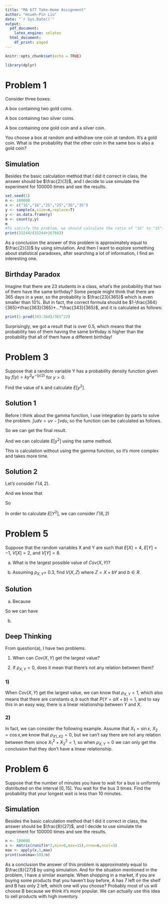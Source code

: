 ```yaml
---
title: "MA 677 Take-Home Assignment"
author: "Hsueh-Pin Liu"
date: "`r Sys.Date()`"
output:
  pdf_document:
    latex_engine: xelatex
  html_document:
    df_print: paged
---
```


```r
knitr::opts_chunk$set(echo = TRUE)
```

```r
library(dplyr)
```

# Problem 1

Consider three boxes:

A box containing two gold coins.

A box containing two silver coins.

A box containing one gold coin and a silver coin.

You choose a box at random and withdraw one coin at random. It's a gold coin. What is the probability that the other coin in the same box is also a gold coin?

## Simulation

Besides the basic calculation method that I did it correct in class, the answer should be $\frac{2}{3}$, and I decide to use simulate the experiment for 100000 times and see the results.

```r
set.seed(1)
n <- 100000
x <- c("1G","1G","2S","2S","3G","3S")
y <- sample(x,size=n,replace=T)
y <- as.data.frame(y)
m <- count(y,y)
m
#To satisfy the problem, we should calculate the ratio of "1G" to "1G"+"3G".
print(33244/(33244+16766))
```

As a conclusion the answer of this problem is approximately equal to $\frac{2}{3}$ by using simulation. And then I want to explore something about statistical paradoxes, after searching a lot of information, I find an interesting one.

## Birthday Paradox

Imagine that there are 23 students in a class, what's the probability that two of them have the same birthday? Some people might think that there are 365 days in a year, so the probability is $\frac{23}{365}$ which is even smaller than 10%. But in fact, the correct formula should be $1-\frac{364}{365}*\frac{363}{365}*...*\frac{343}{365}$, and it is calculated as follows:

```r
print(1-prod(343:364)/365^22)
```

Surprisingly, we got a result that is over 0.5, which means that the probability two of them having the same birthday is higher than the probability that all of them have a different birthday!

# Problem 3

Suppose that a random variable Y has a probability density function given by $f(y)=ky^3e^{-(y/2)}$ for $y>0$.

Find the value of k and calculate $E[y^2]$.

## Solution 1

Before I think about the gamma function, I use integration by parts to solve the problem. $\int u dv=uv-\int vdu$, so the function can be calculated as follows.

```{=tex}
\begin{center}

$\int_{0}^{\infty}f(y)dy=\int_{0}^{\infty}ky^3e^{-\frac{y}{2}}dy=k(y^3(-2e^{-\frac{y}{2}})+\int_{0}^{\infty}6y^2e^{-\frac{y}{2}}dy$

$\int_{0}^{\infty}6y^2e^{-\frac{y}{2}}dy=6y^2(-2e^{-\frac{y}{2}})+\int_{0}^{\infty}24ye^{-\frac{y}{2}}dy$

$\int_{0}^{\infty}24ye^{-\frac{y}{2}}dy=24y(-2e^{-\frac{y}{2}})+\int_{0}^{\infty}48e^{-\frac{y}{2}}dy$

\end{center}
```

So we can get the final result.

```{=tex}
\begin{center}

$\int_{0}^{\infty}f(y)dy=k(y^3+6y^2+24y+48)(-2e^{-\frac{y}{2}})|_{0}^{\infty}=96k=1$

$k=\frac{1}{96}$

\end{center}
```

And we can calculate $E[y^2]$ using the same method.

```{=tex}
\begin{center}

$E[y^2]=\int_{0}^{\infty}f(y)*y^2dy=\frac{1}{96}(y^5+10y^4+80y^3+480y^2+1920y+3840)(-2e^{-\frac{y}{2}})|_{0}^{\infty}=\frac{7680}{96}=80$

$E[y^2]=80$

\end{center}
```

This is calculation without using the gamma function, so it's more complex and takes more time.

## Solution 2

Let's consider $\Gamma(4,2)$.


```{=tex}
\begin{center}

$f(y)=\frac{y^3e^{-\frac{y}{2}}}{2^4\Gamma(4)}=\frac{y^3e^{-\frac{y}{2}}}{96}$
\end{center}
```

And we know that 

```{=tex}
\begin{center}

$\int_{0}^{\infty}\frac{y^3e^{-\frac{y}{2}}}{96}=1$

\end{center}
```

So

```{=tex}
\begin{center}

$k=\frac{1}{96}$

\end{center}
```

In order to calculate $E[Y^2]$, we can consider $\Gamma(6,2)$

```{=tex}
\begin{center}

$f(y)=\frac{y^5e^{-\frac{y}{2}}}{2^6\Gamma(6)}=\frac{y^5e^{-\frac{y}{2}}}{7680}$

$\int_{0}^{\infty}\frac{y^5e^{-\frac{y}{2}}}{7680}=1$

$E[y^2]=\int_{0}^{\infty}f(y)*y^2dy=\int_{0}^{\infty}\frac{y^5e^{-\frac{y}{2}}}{96}dy=80\int_{0}^{\infty}\frac{y^5e^{-\frac{y}{2}}}{7680}dy=80$

\end{center}
```






# Problem 5

Suppose that the random variables X and Y are such that $E[X] = 4$, $E[Y] = −1$, $V[X] = 2$,
and $V[Y] = 8$.

(a) What is the largest possible value of $Cov(X,Y)$?

(b) Assuming $\rho_{X,Y}$= 0.3, find $V(X,Z)$ where $Z = X+bY$ and $b ∈ R$.

## Solution

(a) Because 

```{=tex}
\begin{center}

$\rho_{X,Y}=\frac{Cov(X,Y)}{\sqrt{V(X)V(Y)}},\rho_{X,Y}\leq 1$

\end{center}
```

So we can have

```{=tex}
\begin{center}

$Cov(X,Y)\leq\sqrt{V(X)V(Y)}=\sqrt{2*8}=4$

$\max Cov(X,Y)=4$

\end{center}
```

(b)

```{=tex}
\begin{center}

$V(X,Z)=V(X,X+bY)=V(X,X)+bV(X,Y)=V(X,X)+0.3b\sqrt{V(X)V(Y)}=2+1.2b$

\end{center}
```

## Deep Thinking

From question(a), I have two problems.

1) When can $Cov(X,Y)$ get the largest value?

2) If $\rho_{X,Y}=0$, does it mean that there's not any relation between them?

### 1)

When $Cov(X,Y)$ get the largest value, we can know that $\rho_{X,Y}=1$, which also means that there are constants $a,b$ such that $P\{Y=aX+b\}=1$, and to say this in an easy way, there is a linear relationship between $Y$ and $X$.

### 2)

In fact, we can consider the following example. Assume that $X_1=\sin{x}$, $X_2=\cos{x}$,we know that $\rho_{X1,X2}=0$, but we can't say there are not any relation between them since $X_1^2+X_2^2=1$, so when $\rho_{X,Y}=0$ we can only get the conclusion that they don't have a linear relationship.

# Problem 6

Suppose that the number of minutes you have to wait for a bus is uniformly distributed on the interval $[0, 15]$. You wait for the bus 3 times. Find the probability that your longest wait is less than 10 minutes.

## Simulation

Besides the basic calculation method that I did it correct in class, the answer should be $\frac{8}{27}$, and I decide to use simulate the experiment for 100000 times and see the results.

```r
n <- 100000
x <- matrix(runif(n*3,min=0,max=15),nrow=n,ncol=3)
max <- apply(x,1,max)
print(sum(max<10)/n)
```

As a conclusion the answer of this problem is approximately equal to $\frac{8}{27}$ by using simulation. And for the situation mentioned in the problem, I have a similar example. When shopping in a market, if you are buying some products that you haven't buy before, A has 7 left on the shelf and B has only 2 left, which one will you choose? Probably most of us will choose B because we think it's more popular. We can actually use this idea to sell products with high inventory.








